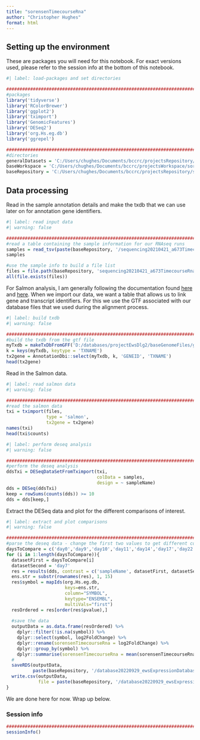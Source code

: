 ```yaml
---
title: "sorensenTimecourseRna"
author: "Christopher Hughes"
format: html
---
```


## Setting up the environment

These are packages you will need for this notebook. For exact versions used, please refer to the session info at the bottom of this notebook.

```r
#| label: load-packages and set directories

##########################################################################################
#packages
library('tidyverse')
library('RColorBrewer')
library('ggplot2')
library('tximport')
library('GenomicFeatures')
library('DESeq2')
library('org.Hs.eg.db')
library('ggrepel')

##########################################################################################
#directories
generalDatasets = 'C:/Users/chughes/Documents/bccrc/projectsRepository/generalDatasets'
baseWorkspace = 'C:/Users/chughes/Documents/bccrc/projectsWorkspace/sorensenLab/relatedToDlg2'
baseRepository = 'C:/Users/chughes/Documents/bccrc/projectsRepository/sorensenLab/relatedToDlg2'
```

## Data processing

Read in the sample annotation details and make the txdb that we can use later on for annotation gene identifiers.

```r
#| label: read input data
#| warning: false

##########################################################################################
#read a table containing the sample information for our RNAseq runs
samples = read_tsv(paste(baseRepository, '/sequencing20210421_a673TimecourseRnaSeqOutput/sampleInfo.txt', sep = ''))
samples

#use the sample info to build a file list
files = file.path(baseRepository, 'sequencing20210421_a673TimecourseRnaSeqOutput', 'quants', paste(samples$barcode, '_', samples$batch, sep = ''), 'quant.sf')
all(file.exists(files))
```

For Salmon analysis, I am generally following the documentation found [here](http://bioconductor.org/packages/devel/bioc/vignettes/DESeq2/inst/doc/DESeq2.html) and [here](http://bioconductor.org/packages/release/bioc/vignettes/tximport/inst/doc/tximport.html). When we import our data, we want a table that allows us to link gene and transcript identifiers. For this we use the GTF associated with our database files that we used during the alignment process.

```r
#| label: build txdb
#| warning: false

##########################################################################################
#build the txdb from the gtf file
myTxdb = makeTxDbFromGFF('D:/databases/projectEwsDlg2/baseGenomeFiles/genome.gtf')
k = keys(myTxdb, keytype = 'TXNAME')
tx2gene = AnnotationDbi::select(myTxdb, k, 'GENEID', 'TXNAME')
head(tx2gene)
```

Read in the Salmon data.

```r
#| label: read salmon data
#| warning: false

##########################################################################################
#read the salmon data
txi = tximport(files, 
               type = 'salmon', 
               tx2gene = tx2gene)
names(txi)
head(txi$counts)
```

```r
#| label: perform deseq analysis
#| warning: false

##########################################################################################
#perform the deseq analysis
ddsTxi = DESeqDataSetFromTximport(txi,
                                  colData = samples,
                                  design = ~ sampleName)
dds = DESeq(ddsTxi)
keep = rowSums(counts(dds)) >= 10
dds = dds[keep,]
```

Extract the DESeq data and plot for the different comparisons of interest.

```r
#| label: extract and plot comparisons
#| warning: false

##########################################################################################
#parse the deseq data - change the first two values to get different comparisons
daysToCompare = c('day0','day9','day10','day11','day14','day17','day22')
for (i in 1:length(daysToCompare)){
  datasetFirst = daysToCompare[i]
  datasetSecond = 'day7'
  res = results(dds, contrast = c('sampleName', datasetFirst, datasetSecond))
  ens.str = substr(rownames(res), 1, 15)
  res$symbol = mapIds(org.Hs.eg.db,
                      keys=ens.str,
                      column="SYMBOL",
                      keytype="ENSEMBL",
                      multiVals="first")
  resOrdered = res[order(res$pvalue),]
  
  #save the data
  outputData = as.data.frame(resOrdered) %>%
    dplyr::filter(!is.na(symbol)) %>%
    dplyr::select(symbol, log2FoldChange) %>%
    dplyr::rename(sorensenTimecourseRna = log2FoldChange) %>%
    dplyr::group_by(symbol) %>%
    dplyr::summarise(sorensenTimecourseRna = mean(sorensenTimecourseRna, na.rm = TRUE))
  #
  saveRDS(outputData, 
          paste(baseRepository, '/database20220929_ewsExpressionDatabase/sorensenTimecourseRna/dataset_sorensenTimecourseRna_', datasetFirst, '-', datasetSecond, '.rds', sep = ''))
  write.csv(outputData, 
            file = paste(baseRepository, '/database20220929_ewsExpressionDatabase/sorensenTimecourseRna/dataset_sorensenTimecourseRna_', datasetFirst, '-', datasetSecond, '.csv', sep = ''))
}
```

We are done here for now. Wrap up below.

### Session info

```r
##########################################################################################
sessionInfo()
```
